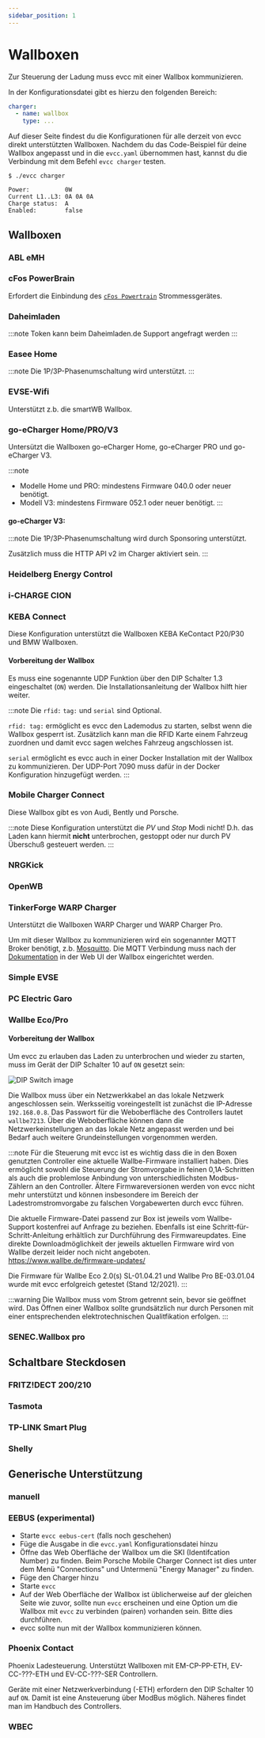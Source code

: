 ```yaml
---
sidebar_position: 1
---
```



# Wallboxen

Zur Steuerung der Ladung muss evcc mit einer Wallbox kommunizieren.

In der Konfigurationsdatei gibt es hierzu den folgenden Bereich:

```yaml
charger:
  - name: wallbox
    type: ...
```

Auf dieser Seite findest du die Konfigurationen für alle derzeit von evcc direkt unterstützten Wallboxen.
Nachdem du das Code-Beispiel für deine Wallbox angepasst und in die `evcc.yaml` übernommen hast, kannst du die Verbindung mit dem Befehl `evcc charger` testen.

```
$ ./evcc charger

Power:          0W
Current L1..L3: 0A 0A 0A
Charge status:  A
Enabled:        false
```

## Wallboxen

### ABL eMH

<Config part="chargers" file="abl" />

<SponsorshipRequired />

### cFos PowerBrain

Erfordert die Einbindung des [`cFos Powertrain`](meters#powerbrain) Strommessgerätes.

<Config part="chargers" file="cfos" />

<SponsorshipRequired />

### Daheimladen

<Config part="chargers" file="daheimladen" />

:::note
Token kann beim Daheimladen.de Support angefragt werden
:::

### Easee Home

<Config part="chargers" file="easee" />

:::note
Die 1P/3P-Phasenumschaltung wird unterstützt.
:::

<SponsorshipRequired />

### EVSE-Wifi

Unterstützt z.b. die smartWB Wallbox. 

<Config part="chargers" file="evsewifi" />

### go-eCharger Home/PRO/V3

Untersützt die Wallboxen go-eCharger Home, go-eCharger PRO und go-eCharger V3.

:::note
- Modelle Home und PRO: mindestens Firmware 040.0 oder neuer benötigt.
- Modell V3: mindestens Firmware 052.1 oder neuer benötigt.
:::

<Tabs>
  <TabItem value="local" label="Local API" default>
    <Config part="chargers" file="go-e" />
  </TabItem>
  <TabItem value="cloud" label="Cloud API">
    <Config part="chargers" file="go-e-cloud" />
  </TabItem>
</Tabs>

#### go-eCharger V3:

:::note
Die 1P/3P-Phasenumschaltung wird durch Sponsoring unterstützt.

Zusätzlich muss die HTTP API v2 im Charger aktiviert sein.
:::

<SponsorshipRequired />

### Heidelberg Energy Control

<Config part="chargers" file="heidelberg" />

<SponsorshipRequired />

### i-CHARGE CION

<Config part="chargers" file="i-charge-cion" />

### KEBA Connect

Diese Konfiguration unterstützt die Wallboxen KEBA KeContact P20/P30 und BMW Wallboxen.

#### Vorbereitung der Wallbox

Es muss eine sogenannte UDP Funktion über den DIP Schalter 1.3 eingeschaltet (`ON`) werden. Die Installationsanleitung der Wallbox hilft hier weiter.

:::note
Die `rfid:` `tag:` und `serial` sind Optional.

`rfid: tag:` ermöglicht es evcc den Lademodus zu starten, selbst wenn die Wallbox gesperrt ist. Zusätzlich kann man die RFID Karte einem Fahrzeug zuordnen und damit evcc sagen welches Fahrzeug angschlossen ist.

`serial` ermöglicht es evcc auch in einer Docker Installation mit der Wallbox zu kommunizieren. Der UDP-Port 7090 muss dafür in der Docker Konfiguration hinzugefügt werden.
:::

<Config part="chargers" file="keba" />

### Mobile Charger Connect

Diese Wallbox gibt es von Audi, Bently und Porsche.

:::note
Diese Konfiguration unterstützt die _PV_ und _Stop_ Modi nicht! D.h. das Laden kann hiermit **nicht** unterbrochen, gestoppt oder nur durch PV Überschuß gesteuert werden.
:::

<Config part="chargers" file="mcc" />

### NRGKick

<Tabs>
  <TabItem value="connect" label="HTTP" default>
    <Config part="chargers" file="nrgkick-connect" />
  </TabItem>
  <TabItem value="bluetooth" label="Bluetooth">
    <Config part="chargers" file="nrgkick-bluetooth" />
  </TabItem>
</Tabs>

### OpenWB

<Config part="chargers" file="openwb" />

### TinkerForge WARP Charger

Unterstützt die Wallboxen WARP Charger und WARP Charger Pro.

Um mit dieser Wallbox zu kommunizieren wird ein sogenannter MQTT Broker benötigt, z.b. [Mosquitto](https://mosquitto.org). Die MQTT Verbindung muss nach der [Dokumentation](https://www.warp-charger.com/api.html#mqtt) in der Web UI der Wallbox eingerichtet werden.

<Config part="chargers" file="warp" />

### Simple EVSE

<Config part="chargers" file="simpleevse" />

### PC Electric Garo

<Config part="chargers" file="pcelectric-garo" />

<SponsorshipRequired />

### Wallbe Eco/Pro

#### Vorbereitung der Wallbox

Um evcc zu erlauben das Laden zu unterbrochen und wieder zu starten, muss im Gerät der DIP Schalter 10 auf `ON` gesetzt sein:

  ![DIP Switch image](wallbe_eco_dip10.jpeg)

Die Wallbox muss über ein Netzwerkkabel an das lokale Netzwerk angeschlossen sein. Werksseitig voreingestellt ist zunächst die IP-Adresse `192.168.0.8`. Das Passwort für die Weboberfläche des Controllers lautet `wallbe7213`. Über die Weboberfläche können dann die Netzwerkeinstellungen an das lokale Netz angepasst werden und bei Bedarf auch weitere Grundeinstellungen vorgenommen werden.

:::note
Für die Steuerung mit evcc ist es wichtig dass die in den Boxen genutzten Controller eine aktuelle Wallbe-Firmware installiert haben.
Dies ermöglicht sowohl die Steuerung der Stromvorgabe in feinen 0,1A-Schritten als auch die problemlose Anbindung von unterschiedlichsten Modbus-Zählern an den Controller. Ältere Firmwareversionen werden von evcc nicht mehr unterstützt und können insbesondere im Bereich der Ladestromstromvorgabe zu falschen Vorgabewerten durch evcc führen.

Die aktuelle Firmware-Datei passend zur Box ist jeweils vom Wallbe-Support kostenfrei auf Anfrage zu beziehen. Ebenfalls ist eine Schritt-für-Schritt-Anleitung erhältlich zur Durchführung des Firmwareupdates. Eine direkte Downloadmöglichkeit der jeweils aktuellen Firmware wird von Wallbe derzeit leider noch nicht angeboten. 
https://www.wallbe.de/firmware-updates/

Die Firmware für Wallbe Eco 2.0(s) SL-01.04.21 und Wallbe Pro BE-03.01.04 wurde mit evcc erfolgreich getestet (Stand 12/2021).
:::

:::warning
Die Wallbox muss vom Strom getrennt sein, bevor sie geöffnet wird.
Das Öffnen einer Wallbox sollte grundsätzlich nur durch Personen mit einer entsprechenden elektrotechnischen Qualitfikation erfolgen.
:::

<Config part="chargers" file="wallbe" />

### SENEC.Wallbox pro

<Config part="chargers" file="abl" />

<SponsorshipRequired />

## Schaltbare Steckdosen

### FRITZ!DECT 200/210

<Config part="chargers" file="fritzdect" />

### Tasmota

<Config part="chargers" file="tasmota" />

### TP-LINK Smart Plug

<Config part="chargers" file="tplink" />

### Shelly

<Config part="chargers" file="shelly" />

## Generische Unterstützung

### manuell

<Config part="chargers" file="custom" />

### EEBUS (experimental)

- Starte `evcc eebus-cert` (falls noch geschehen)
- Füge die Ausgabe in die `evcc.yaml` Konfigurationsdatei hinzu
- Öffne das Web Oberfläche der Wallbox um die SKI (Identifcation Number) zu finden. Beim Porsche Mobile Charger Connect ist dies unter dem Menü "Connections" und Untermenü "Energy Manager" zu finden.
- Füge den Charger hinzu
  <Config part="chargers" file="eebus" />
- Starte `evcc`
- Auf der Web Oberfläche der Wallbox ist üblicherweise auf der gleichen Seite wie zuvor, sollte nun `evcc` erscheinen und eine Option um die Wallbox mit `evcc` zu verbinden (pairen) vorhanden sein. Bitte dies durchführen.
- evcc sollte nun mit der Wallbox kommunizieren können.

### Phoenix Contact

Phoenix Ladesteuerung. Unterstützt Wallboxen mit EM-CP-PP-ETH, EV-CC-???-ETH und EV-CC-???-SER Controllern.

Geräte mit einer Netzwerkverbindung (-ETH) erfordern den DIP Schalter 10 auf `ON`. Damit ist eine Ansteuerung über ModBus möglich. Näheres findet man im Handbuch des Controllers.

<Tabs>
  <TabItem value="em-eth" label="EM-ETH (Modbus TCP)" default>
    <Config part="chargers" file="phoenix-em-eth" />
  </TabItem>
  <TabItem value="ev-eth" label="EV-ETH (Modbus TCP)">
    <Config part="chargers" file="phoenix-ev-eth" />
  </TabItem>
  <TabItem value="em-ser" label="EV-SER (Modbus RTU)">
    <Config part="chargers" file="phoenix-ev-ser" />
  </TabItem>
</Tabs>

### WBEC

<Config part="chargers" file="wbec" />
